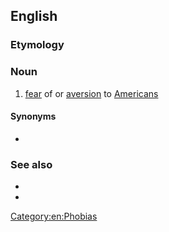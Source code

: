 ==English==

===Etymology===
{{suffix|American|phobia|lang=en}}

===Noun===
{{en-noun|-}}

# [[fear]] of or [[aversion]] to [[American]]s

====Synonyms====
* {{l|en|Americophobia}}

===See also===
* {{l|en|anti-Americanism}}
* {{l|en|xenophobia}}

[[Category:en:Phobias]]